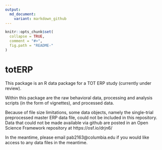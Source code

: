 ```yaml
---
output:
  md_document:
    variant: markdown_github
---
```


<!-- README.md is generated from README.Rmd. Please edit that file -->

```r
knitr::opts_chunk$set(
  collapse = TRUE,
  comment = "#>",
  fig.path = "README-"
)
```

# totERP

This package is an R data package for a TOT ERP study (currently under review).

Within this package are the raw behavioral data, processing and analysis scripts (in the form of vignettes), and processed data. 

Because of file size limitations, some data objects, namely the single-trial preprocessed master ERP data file, could not be included in this repository. Data that could not be made available via github are posted in an Open Science Framework repository at https://osf.io/drjn6/

In the meantime, please email pab2163@columbia.edu if you would like access to any data files in the meantime. 


